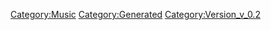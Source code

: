 {{Music
 |Name=一度だけの恋なら
 |ID=38
 |Cov=22
 |Cd=12
 |Nam=22
 |Div=22
 |Ma=2
 |SerieId=1
 |SerieLogoId=1
 |WavId=22
 |VariationId=20
 |Dsc=22
 |Strt=10
 |ValkyrieBattle=1
 |ValkyrieIntro=1
 |ValkyrieIntroSky=1
 |DivaSolo=1
 |DivaMulti=1
 |Exp=2
 |OfficialName=一度だけの恋なら
 |VocalName=ワルキューレ　美雲ΔJUNNA　フレイアΔ鈴木みのり<br />カナメΔ安野希世乃　レイナΔ東山奈央　マキナΔ西田望見
 |Description=作品：マクロスΔ<br /><br />歌手：ワルキューレ<br />　　　美雲ΔJUNNA　フレイアΔ鈴木みのり<br />　　　カナメΔ安野希世乃　レイナΔ東山奈央<br />　　　マキナΔ西田望見<br /><br />作詞：唐沢美帆、加藤裕介<br />作曲：加藤裕介
 |StoryTitle=「私は、好きな歌を歌いたい！」
 |StoryDesc=ワルキューレに憧れて、故郷を飛び出したフレイア。<br /><br />見事に夢を叶え、ワルキューレのメンバーとして<br />ヴァール症候群から多くの人を救う立場となった少女は、<br />ただ歌うことが好きだからという気持ちだけではなく、<br />いつしか歌うことの意味を考え始める。
 |BuyURL=https://recochoku.jp/song/S1003285196/
 |BannerId=4
 |AnmStoreURL=https://anime.dmkt-sp.jp/animestore/ci_pc?workId=20867
}}
[[Category:Music]]
[[Category:Generated]]
[[Category:Version_v_0.2]]
